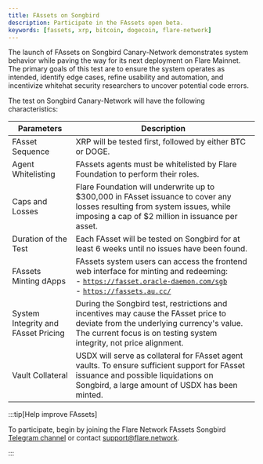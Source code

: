 ```yaml
---
title: FAssets on Songbird
description: Participate in the FAssets open beta.
keywords: [fassets, xrp, bitcoin, dogecoin, flare-network]
---
```



The launch of FAssets on Songbird Canary-Network demonstrates system behavior while paving the way for its next deployment on Flare Mainnet. The primary goals of this test are to ensure the system operates as intended, identify edge cases, refine usability and automation, and incentivize whitehat security researchers to uncover potential code errors.

The test on Songbird Canary-Network will have the following characteristics:

| Parameters                          | Description                                                                                                                                                                                                                              |
| ----------------------------------- | ---------------------------------------------------------------------------------------------------------------------------------------------------------------------------------------------------------------------------------------- |
| FAsset Sequence                     | XRP will be tested first, followed by either BTC or DOGE.                                                                                                                                                                                |
| Agent Whitelisting                  | FAssets agents must be whitelisted by Flare Foundation to perform their roles.                                                                                                                                                           |
| Caps and Losses                     | Flare Foundation will underwrite up to \$300,000 in FAsset issuance to cover any losses resulting from system issues, while imposing a cap of $2 million in issuance per asset.                                                          |
| Duration of the Test                | Each FAsset will be tested on Songbird for at least 6 weeks until no issues have been found.                                                                                                                                             |
| FAssets Minting dApps               | FAssets system users can access the frontend web interface for minting and redeeming: <br/> - [`https://fasset.oracle-daemon.com/sgb`](https://fasset.oracle-daemon.com/sgb) <br /> - [`https://fassets.au.cc/`](https://fassets.au.cc/) |
| System Integrity and FAsset Pricing | During the Songbird test, restrictions and incentives may cause the FAsset price to deviate from the underlying currency's value. The current focus is on testing system integrity, not price alignment.                                 |
| Vault Collateral                    | USDX will serve as collateral for FAsset agent vaults. To ensure sufficient support for FAsset issuance and possible liquidations on Songbird, a large amount of USDX has been minted.                                                   |

:::tip[Help improve FAssets]

To participate, begin by joining the Flare Network FAssets Songbird [Telegram channel](https://t.me/FlareSupport) or contact [support@flare.network](mailto:support@flare.network).

<JiraIssueCollector />

:::
